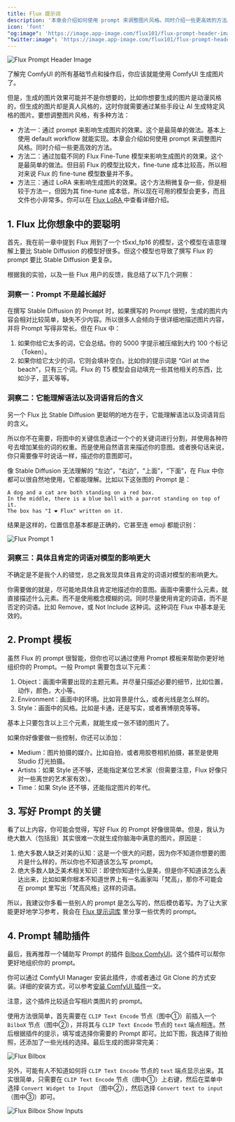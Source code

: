 ```yaml
---
title: Flux 提示词
description: '本章会介绍如何使用 prompt 来调整图片风格。同时介绍一些更高效的方法。'
icon: 'font'
"og:image": 'https://image.app-image.com/flux101/flux-prompt-header-image.png'
"twitter:image": 'https://image.app-image.com/flux101/flux-prompt-header-image.png'
---
```


<Frame caption="本图由 AI 生成">
  <img
    className="rounded-xl"
    src="/images/basics/flux-prompt/flux-prompt-header-image.png"
    alt="Flux Prompt Header Image"
  />
</Frame>

了解完 ComfyUI 的所有基础节点和操作后，你应该就能使用 ComfyUI 生成图片了。

但是，生成的图片效果可能并不是你想要的，比如你想要生成的图片是动漫风格的，但生成的图片却是真人风格的，这时你就需要通过某些手段让 AI 生成特定风格的图片。要想调整图片风格，有多种方法：

- 方法一：通过 prompt 来影响生成图片的效果。这个是最简单的做法。基本上使用 default workflow 就能实现。本章会介绍如何使用 prompt 来调整图片风格。同时介绍一些更高效的方法。
- 方法二：通过加载不同的 Flux Fine-Tune 模型来影响生成图片的效果。这个是最简单的做法。但目前 Flux 的模型比较大，fine-tune 成本比较高，所以相对来说 Flux 的 fine-tune 模型数量并不多。
- 方法三：通过 LoRA 来影响生成图片的效果。这个方法稍微复杂一些，但是相较于方法一，但因为其 fine-tune 成本低，所以现在可用的模型会更多，而且文件也小非常多。你可以在 [Flux LoRA ](./flux-with-lora) 中查看详细介绍。

## 1. Flux 比你想象中的要聪明

首先，我在前一章中提到 Flux 用到了一个 t5xxl_fp16 的模型，这个模型在语意理解上要比 Stable Diffusion 的模型好很多。但这个模型也导致了撰写 Flux 的 prompt 要比 Stable Diffusion 更复杂。

根据我的实验，以及一些 Flux 用户的反馈，我总结了以下几个洞察：

### 洞察一：Prompt 不是越长越好

在撰写 Stable Diffusion 的 Prompt 时，如果撰写的 Prompt 很短，生成的图片内容会相对比较简单，缺失不少内容。所以很多人会倾向于很详细地描述图片内容，并将 Prompt 写得非常长。但在 Flux 中：

1. 如果你给它太多的词，它会总结。你的 5000 字提示被压缩到大约 100 个标记（Token）。
2. 如果你给它太少的词，它则会填补空白。比如你的提示词是 “Girl at the beach”，只有三个词。Flux 的 T5 模型会自动填充一些其他相关的东西，比如沙子，蓝天等等。


### 洞察二：它能理解语法以及词语背后的含义

另一个 Flux 比 Stable Diffusion 更聪明的地方在于，它能理解语法以及词语背后的含义。

所以你不在需要，将图中的关键信息通过一个个的关键词进行分割，并使用各种符号去增加某些的词的权重。而是使用自然语言来描述你的意图。或者换句话来说，你只需要像平时说话一样，描述你的意图即可。

像 Stable Diffusion 无法理解的 “左边”，“右边”，“上面”，“下面”，在 Flux 中你都可以很自然地使用，它都能理解。比如以下这张图的 Prompt 是：

```
A dog and a cat are both standing on a red box. 
In the middle, there is a blue ball with a parrot standing on top of it. 
The box has "I ❤️ Flux" written on it.
```

结果是这样的，位置信息基本都是正确的，它甚至连 emoji 都能识别：

<Frame>
  <img
    className="rounded-xl"
    src="/images/basics/flux-prompt/flux-prompt-1.png"
    alt="Flux Prompt 1"
  />
</Frame>


### 洞察三：具体且肯定的词语对模型的影响更大

不确定是不是我个人的错觉，总之我发现具体且肯定的词语对模型的影响更大。

你需要做的就是，尽可能地具体且肯定地描述你的意图。画面中需要什么元素，就直接描述什么元素。而不是使用概念模糊的词。同时尽量使用肯定的词语，而不是否定的词语。比如 Remove，或 Not Include 这种词。这种词在 Flux 中基本是无效的。

## 2. Prompt 模板

虽然 Flux 的 prompt 很智能，但你也可以通过使用 Prompt 模板来帮助你更好地组织你的 Prompt。一般 Prompt 需要包含以下元素：

1. Object：画面中需要出现的主题元素。并尽量只描述必要的细节，比如位置，动作，颜色，大小等。
2. Environment：画面中的环境。比如背景是什么，或者光线是怎么样的。
3. Style：画面中的风格。比如是卡通，还是写实，或者赛博朋克等等。

基本上只要包含以上三个元素，就能生成一张不错的图片了。

如果你好像要做一些控制，你还可以添加：

- Medium：图片拍摄的媒介。比如自拍，或者用胶卷相机拍摄，甚至是使用 Studio 灯光拍摄。
- Artists：如果 Style 还不够，还能指定某位艺术家（但需要注意，Flux 好像只对一些离世的艺术家有效）。
- Time：如果 Style 还不够，还能指定图片的年代。

## 3. 写好 Prompt 的关键

看了以上内容，你可能会觉得，写好 Flux 的 Prompt 好像很简单。但是，我认为绝大数人（包括我）其实很难一次就生成你脑海中满意的图片。原因是：

1. 绝大多数人缺乏对美的认知：这是一个很大的问题，因为你不知道你想要的图片是什么样的，所以你也不知道该怎么写 prompt。
2. 绝大多数人缺乏美术相关知识：即使你知道什么是美，但是你不知道该怎么表达出来，比如如果你根本不知道世界上有一名画家叫「梵高」，那你不可能会在 prompt 里写出「梵高风格」这样的词语。

所以，我建议你多看一些别人的 prompt 是怎么写的，然后模仿着写。为了让大家能更好地学习参考，我会在 [Flux 提示词库](../prompt-library/library.mdx) 里分享一些优秀的 prompt。

## 4. Prompt 辅助插件

最后，我再推荐一个辅助写 Prompt 的插件 [Bilbox ComfyUI](https://github.com/syllebra/bilbox-comfyui)。这个插件可以帮你更好地组织你的 prompt。

你可以通过 ComfyUI Manager 安装此插件，亦或者通过 Git Clone 的方式安装。详细的安装方式，可以参考[安装 ComfyUI 插件](https://comflowy.com/advanced/how-to-install-comfyui-extension)一文。

<Note>
  注意，这个插件比较适合写相片类图片的 prompt。
</Note>

使用方法很简单，首先需要在 `CLIP Text Encode` 节点（图中①）前插入一个 `BilboX` 节点（图中②），并将其与 `CLIP Text Encode` 节点的 `text` 端点相连。然后根据插件的提示，填写或选择你需要的 Prompt 即可。比如下图，我选择了街拍照，还添加了一些光线的选择。最后生成的图非常完美：

<Frame>
  <img
    className="rounded-xl"
    src="/images/basics/flux-prompt/flux-bilbox.png"
    alt="Flux Bilbox"
  />
</Frame>

另外，可能有人不知道如何将 `CLIP Text Encode` 节点的 `text` 端点显示出来。其实很简单，只需要在 `CLIP Text Encode` 节点（图中①）上右键，然后在菜单中选择 `Convert Widget to Input` （图中②），然后选择 `Convert text to input`（图中③）即可。

<Frame>
  <img
    className="rounded-xl"
    src="/images/basics/flux-prompt/flux-bilbox-show-inputs.png"
    alt="Flux Bilbox Show Inputs"
  />
</Frame>
